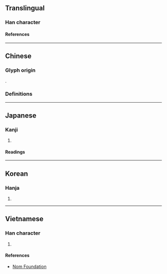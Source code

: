 {{also|旗}}
{{character info/new}}
==Translingual==

===Han character===
{{Han char|rn=70|rad=方|as=06|sn=10|four=08221|canj=YSOHL|ids=⿸⿰方𠂉斤}}

====References====
{{Han ref|kx=0482.150|dkj=13638|dj=0844.080|hdz=32178.010|uh=65C2}}

----

==Chinese==
{{zh-forms|s=旗}}

===Glyph origin===
{{Han etym}}
{{Han compound|㫃|斤|c1=s|c2=p|ls=psc}}.

===Definitions===
{{zh-see|旗|v}}

----

==Japanese==

===Kanji===
{{ja-kanji|grade=|rs=方06}}

# {{rfdef|ja|sort=方06}}

====Readings====
{{ja-readings
|on=き, げ
|kun=はた
}}

----

==Korean==

===Hanja===
{{ko-hanja|기}}

# {{rfdef|ko|sort=方06}}

----

==Vietnamese==

===Han character===
{{vi-readings|rs=方06|reading=[[cờ]], [[kì]]}}

# {{rfdef|vi|sort=方06}}

====References====
* [http://nomfoundation.org/common/nom_details.php?codepoint=65c2 Nom Foundation]